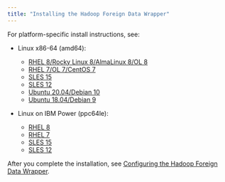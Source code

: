 ```yaml
---
title: "Installing the Hadoop Foreign Data Wrapper"
---
```


For platform-specific install instructions, see:

- Linux x86-64 (amd64):
  - [RHEL 8/Rocky Linux 8/AlmaLinux 8/OL 8](01_hadoop_rhel_variants8_x86)
  - [RHEL 7/OL 7/CentOS 7](03_hadoop_rhel_variants7_x86)
  - [SLES 15](05_hadoop_sles15_x86)
  - [SLES 12](07_hadoop_sles12_x86)
  - [Ubuntu 20.04/Debian 10](09_hadoop__ubuntu20_deb10_x86)
  - [Ubuntu 18.04/Debian 9](11_hadoop__ubuntu18_deb9_x86)

- Linux on IBM Power (ppc64le):
  - [RHEL 8](13_hadoop_rhel8_ppcle)
  - [RHEL 7](15_hadoop_rhel7_ppcle)
  - [SLES 15](17_hadoop_sles15_ppcle)
  - [SLES 12](19_hadoop_sles12_ppcle)

After you complete the installation, see [Configuring the Hadoop Foreign Data Wrapper](../08_configuring_the_hadoop_data_adapter).


